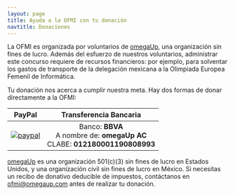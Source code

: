 ```yaml
---
layout: page
title: Ayuda a la OFMI con tu donación
navtitle: Donaciones
---
```


La OFMI es organizada por voluntarios de [omegaUp](https://omegaup.org), una organización
sin fines de lucro. Además del esfuerzo de nuestros voluntarios, administrar este concurso
requiere de recursos financieros: por ejemplo, para solventar los gastos de transporte
de la delegación mexicana a la Olimpiada Europea Femenil de Informática.

Tu donación nos acerca a cumplir nuestra meta. Hay dos formas de donar directamente
a la OFMI:

| PayPal | Transferencia Bancaria |
| :----: | :--------------------: |
| [![paypal](https://www.paypalobjects.com/es_XC/MX/i/btn/btn_donateCC_LG.gif)](https://www.paypal.com/donate/?hosted_button_id=JCP586PA5UQGW) | Banco: **BBVA**<br/>A nombre de: **omegaUp AC**<br/>CLABE: **012180001190808993**

[omegaUp](https://omegaup.org) es una organización 501(c)(3) sin fines de lucro en Estados
Unidos, y una organización civil sin fines de lucro en México. Si necesitas un recibo de
donativo deducible de impuestos, contáctanos en [ofmi@omegaup.com](mailto:ofmi@omegaup.com)
antes de realizar tu donación.
